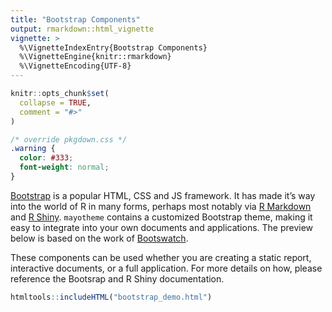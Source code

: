 ```yaml
---
title: "Bootstrap Components"
output: rmarkdown::html_vignette
vignette: >
  %\VignetteIndexEntry{Bootstrap Components}
  %\VignetteEngine{knitr::rmarkdown}
  %\VignetteEncoding{UTF-8}
---
```


```r
knitr::opts_chunk$set(
  collapse = TRUE,
  comment = "#>"
)
```

```css
/* override pkgdown.css */
.warning {
  color: #333;
  font-weight: normal;
}
```


[Bootstrap](https://getbootstrap.com/) is a popular HTML, CSS and JS framework.  It has made it's way into the world of R in many forms, perhaps most notably via [R Markdown](https://rmarkdown.rstudio.com/) and [R Shiny](https://shiny.rstudio.com/).  `mayotheme` contains a customized Bootstrap theme, making it easy to integrate into your own documents and applications.  The preview below is based on the work of [Bootswatch](https://bootswatch.com/).  

These components can be used whether you are creating a static report, interactive documents, or a full application.  For more details on how, please reference the Bootsrap and R Shiny documentation.  

```r
htmltools::includeHTML("bootstrap_demo.html")
```



